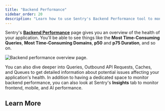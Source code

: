 ```yaml
---
title: "Backend Performance"
sidebar_order: 20
description: "Learn how to use Sentry's Backend Performance tool to monitor things like queries, outbound API requests, caches, and queues."
---
```


<Include name="feature-limited-on-team-retention.mdx" />

Sentry's [**Backend Performance**](https://sentry.io/orgredirect/organizations/:orgslug/insights/backend/) page gives you an overview of the health of your application. You'll be able to see things like the **Most Time-Consuming Queries**, **Most Time-Consuming Domains**, **p50** and **p75 Duration**, and so on.

![Backend performance overview page.](../img/backend-performance-overview.png)

You can also dive deeper into Queries, Outbound API Requests, Caches, and Queues to get detailed information about potential issues affecting your application's health. In addition to having a dedicated space to monitor backend performance, you can also look at Sentry's **Insights** tab to monitor frontend, mobile, and AI performance. 

## Learn More

<PageGrid />
